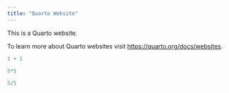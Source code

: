 ```yaml
---
title: "Quarto Website"
---
```


This is a Quarto website.

To learn more about Quarto websites visit <https://quarto.org/docs/websites>.

```r
1 + 1
```

```r
5*5
```

```r
5/5
```

